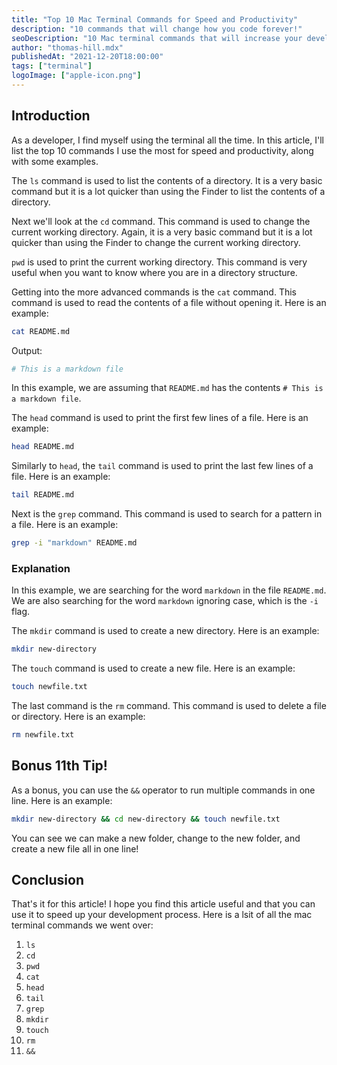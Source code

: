 ```yaml
---
title: "Top 10 Mac Terminal Commands for Speed and Productivity"
description: "10 commands that will change how you code forever!"
seoDescription: "10 Mac terminal commands that will increase your developer speed and productivity."
author: "thomas-hill.mdx"
publishedAt: "2021-12-20T18:00:00"
tags: ["terminal"]
logoImage: ["apple-icon.png"]
---
```


## Introduction

As a developer, I find myself using the terminal all the time. In this article, I'll list the top 10 commands I use the most for speed and productivity, along with some examples.

<Step number="1" title="ls" />

The `ls` command is used to list the contents of a directory. It is a very basic command but it is a lot quicker than using the Finder to list the contents of a directory.

<Step number="2" title="cd" />

Next we'll look at the `cd` command. This command is used to change the current working directory. Again, it is a very basic command but it is a lot quicker than using the Finder to change the current working directory.

<Step number="3" title="pwd" />

`pwd` is used to print the current working directory. This command is very useful when you want to know where you are in a directory structure.

<Step number="4" title="cat" />

Getting into the more advanced commands is the `cat` command. This command is used to read the contents of a file without opening it. Here is an example:

```bash
cat README.md
```

Output:
```bash
# This is a markdown file
```

In this example, we are assuming that `README.md` has the contents `# This is a markdown file`.

<Step number="5" title="head" />

The `head` command is used to print the first few lines of a file. Here is an example:

```bash
head README.md
```

<Step number="6" title="tail" />

Similarly to `head`, the `tail` command is used to print the last few lines of a file. Here is an example:

```bash
tail README.md
```

<Step number="7" title="grep" />

Next is the `grep` command. This command is used to search for a pattern in a file. Here is an example:

```bash
grep -i "markdown" README.md
```

### Explanation

In this example, we are searching for the word `markdown` in the file `README.md`. We are also searching for the word `markdown` ignoring case, which is the `-i` flag.

<Step number="8" title="mkdir" />

The `mkdir` command is used to create a new directory. Here is an example:

```bash
mkdir new-directory
```

<Step number="9" title="touch" />

The `touch` command is used to create a new file. Here is an example:

```bash
touch newfile.txt
```

<Step number="10" title="rm" />

The last command is the `rm` command. This command is used to delete a file or directory. Here is an example:

```bash
rm newfile.txt
```

## Bonus 11th Tip!

As a bonus, you can use the `&&` operator to run multiple commands in one line. Here is an example:

```bash
mkdir new-directory && cd new-directory && touch newfile.txt
```

You can see we can make a new folder, change to the new folder, and create a new file all in one line!

## Conclusion

That's it for this article! I hope you find this article useful and that you can use it to speed up your development process. Here is a lsit of all the mac terminal commands we went over:

1. `ls`
2. `cd`
3. `pwd`
4. `cat`
5. `head`
6. `tail`
7. `grep`
8. `mkdir`
9. `touch`
10. `rm`
11. `&&`
